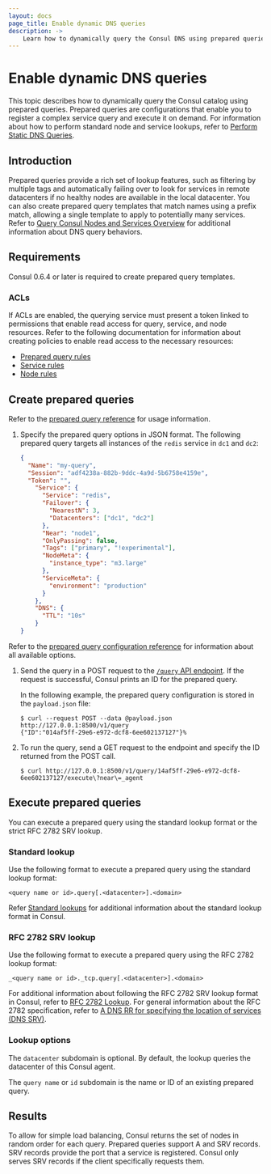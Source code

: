 ```yaml
---
layout: docs
page_title: Enable dynamic DNS queries
description: ->
    Learn how to dynamically query the Consul DNS using prepared queries, which enable robust service and node lookups.
---
```


# Enable dynamic DNS queries

This topic describes how to dynamically query the Consul catalog using prepared queries. Prepared queries are configurations that enable you to register a complex service query and execute it on demand. For information about how to perform standard node and service lookups, refer to [Perform Static DNS Queries](/consul/docs/services/discovery/dns-static-lookups).

## Introduction

Prepared queries provide a rich set of lookup features, such as filtering by multiple tags and automatically failing over to look for services in remote datacenters if no healthy nodes are available in the local datacenter. You can also create prepared query templates that match names using a prefix match, allowing a single template to apply to potentially many services. Refer to [Query Consul Nodes and Services Overview](/consul/docs/services/discovery/dns-overview) for additional information about DNS query behaviors.

## Requirements

Consul 0.6.4 or later is required to create prepared query templates.

### ACLs

If ACLs are enabled, the querying service must present a token linked to permissions that enable read access for query, service, and node resources. Refer to the following documentation for information about creating policies to enable read access to the necessary resources:

- [Prepared query rules](/consul/docs/security/acl/acl-rules#prepared-query-rules)
- [Service rules](/consul/docs/security/acl/acl-rules#service-rules)
- [Node rules](/consul/docs/security/acl/acl-rules#node-rules)

## Create prepared queries

Refer to the [prepared query reference](/consul/api-docs/query#create-prepared-query) for usage information.

1. Specify the prepared query options in JSON format. The following prepared query targets all instances of the `redis` service in `dc1` and `dc2`:

    <CodeBlockConfig filename="payload.json">

    ```json
    {
      "Name": "my-query",
      "Session": "adf4238a-882b-9ddc-4a9d-5b6758e4159e",
      "Token": "",
        "Service": {
          "Service": "redis",
          "Failover": {
            "NearestN": 3,
            "Datacenters": ["dc1", "dc2"]
          },
          "Near": "node1",
          "OnlyPassing": false,
          "Tags": ["primary", "!experimental"],
          "NodeMeta": {
            "instance_type": "m3.large"
          },
          "ServiceMeta": {
            "environment": "production"
          }
        },
        "DNS": {
          "TTL": "10s"
        }
    }
    ```

    </CodeBlockConfig>

 Refer to the [prepared query configuration reference](/consul/api-docs/query#create-prepared-query) for information about all available options.

1. Send the query in a POST request to the [`/query` API endpoint](/consul/api-docs/query). If the request is successful, Consul prints an ID for the prepared query.

    In the following example, the prepared query configuration is stored in the `payload.json` file:

    ```shell-session
    $ curl --request POST --data @payload.json http://127.0.0.1:8500/v1/query
    {"ID":"014af5ff-29e6-e972-dcf8-6ee602137127"}%
    ```

1. To run the query, send a GET request to the endpoint and specify the ID returned from the POST call.

    ```shell-session
    $ curl http://127.0.0.1:8500/v1/query/14af5ff-29e6-e972-dcf8-6ee602137127/execute\?near\=_agent
    ```

## Execute prepared queries

You can execute a prepared query using the standard lookup format or the strict RFC 2782 SRV lookup.

### Standard lookup

Use the following format to execute a prepared query using the standard lookup format:

```
<query name or id>.query[.<datacenter>].<domain>
```

Refer [Standard lookups](/consul/docs/services/discovery/dns-static-lookups#standard-lookups) for additional information about the standard lookup format in Consul.

### RFC 2782 SRV lookup

Use the following format to execute a prepared query using the RFC 2782 lookup format:

```
_<query name or id>._tcp.query[.<datacenter>].<domain>
```

For additional information about following the RFC 2782 SRV lookup format in Consul, refer to [RFC 2782 Lookup](/consul/docs/services/discovery/dns-static-lookups#rfc-2782-lookup). For general information about the RFC 2782 specification, refer to [A DNS RR for specifying the location of services \(DNS SRV\)](https://tools.ietf.org/html/rfc2782).

### Lookup options

The `datacenter` subdomain is optional. By default, the lookup queries the datacenter of this Consul agent.

The `query name` or `id` subdomain is the name or ID of an existing prepared query.

## Results

To allow for simple load balancing, Consul returns the set of nodes in random order for each query. Prepared queries support A and SRV records. SRV records provide the port that a service is registered. Consul only serves SRV records if the client specifically requests them.
